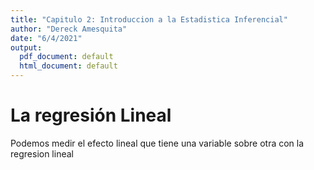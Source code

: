 ```yaml
---
title: "Capitulo 2: Introduccion a la Estadistica Inferencial"
author: "Dereck Amesquita"
date: "6/4/2021"
output:
  pdf_document: default
  html_document: default
---
```

# La regresión Lineal
Podemos medir el efecto lineal que tiene una variable sobre otra con la regresion lineal





























